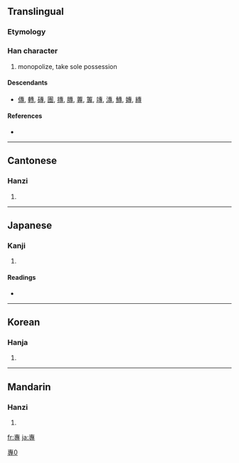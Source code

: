 {{also|专|専}}
{{also|尃}}
==Translingual==

===Etymology===
{{Han compound|叀|寸|c1=p|c2=s|ls=psc}}

[[Category:CJKV characters simplified differently in Japan and China|專0]]

===Han character===
{{Han char|rn=41|rad=寸|as=08|sn=11|four=5034<sub>3</sub>|canj=十戈木戈 (JIDI)}}

# monopolize, take sole possession

====Descendants====
* [[傳]], [[轉]], [[磚]], [[團]], [[摶]], [[膞]], [[蓴]], [[篿]], [[竱]], [[漙]], [[鱄]], [[嫥]], [[縳]]

====References====
* {{Han ref|kx=0295.010|dkj=07439|dj=0584.010|hdz=10507.010|uh=5C08|ud=23560|bh=B14D|bd=45389}}

----

==Cantonese==

===Hanzi===
{{yue-hanzi|jyut=|y=jyun1|sim=专}}

# {{defn|Cantonese}}

----

==Japanese==

===Kanji===
{{ja-kanji|grade=|rs=寸08}}

# {{defn|Japanese}}

====Readings====
* {{ja-readings|on=[[せん]] (sen)|kun=[[もっぱら]] (moppara)}}

----

==Korean==

===Hanja===
{{ko-hanja|hangeul=전|rv=jeon|mr=chŏn}}

# {{defn|Korean}}

----

==Mandarin==

===Hanzi===
{{cmn-hanzi|sim=专|pin=[[yù]] ([[yu4]]), [[zhuān]] ([[zhuan1]])|wg=yü<sup>4</sup>, chuan<sup>1</sup>}}

# {{defn|Mandarin}}

[[fr:專]]
[[ja:專]]